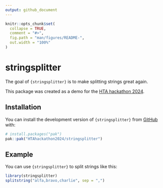 ```yaml
---
output: github_document
---
```


<!-- README.md is generated from README.Rmd. Please edit that file -->

```r
knitr::opts_chunk$set(
  collapse = TRUE,
  comment = "#>",
  fig.path = "man/figures/README-",
  out.width = "100%"
)
```

# stringsplitter

<!-- badges: start -->
<!-- badges: end -->

The goal of `{stringsplitter}` is to make splitting strings great again.

This package was created as a demo for the [HTA hackathon 2024](https://https://n8thangreen.github.io/htahack2024/).

## Installation

You can install the development version of `{stringsplitter}` from [GitHub](https://github.com/) with:

``` r
# install.packages("pak")
pak::pak("HTAhackathon2024/stringsplitter")
```

## Example

You can use `{stringsplitter}` to split strings like this:

```r
library(stringsplitter)
splitstring("alfa,bravo,charlie", sep = ",")
```
